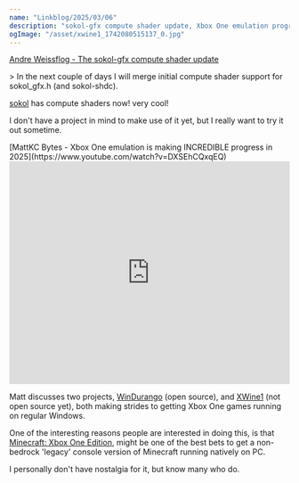```yaml
---
name: "Linkblog/2025/03/06"
description: "sokol-gfx compute shader update, Xbox One emulation progress."
ogImage: "/asset/xwine1_1742080515137_0.jpg"
---
```


[Andre Weissflog - The sokol-gfx compute shader update](https://floooh.github.io/2025/03/03/sokol-gfx-compute-update.html)

<div class="ml-[2rem] mb-8">
> In the next couple of days I will merge initial compute shader support for sokol_gfx.h (and sokol-shdc).

[sokol](https://github.com/floooh/sokol) has compute shaders now! very cool!

I don't have a project in mind to make use of it yet, but I really want to try it out sometime.

</div>
[MattKC Bytes - Xbox One emulation is making INCREDIBLE progress in 2025](https://www.youtube.com/watch?v=DXSEhCQxqEQ)

<div class="ml-[2rem] mb-8">
<iframe
    class="my-2"
    width="100%"
    height="400"
    src="https://www.youtube.com/embed/DXSEhCQxqEQ"
    frameborder="0"
    allow="accelerometer; autoplay; clipboard-write; encrypted-media; gyroscope; picture-in-picture"
    allowfullscreen
></iframe>

Matt discusses two projects, [WinDurango](https://github.com/WinDurango/WinDurango) (open source), and [XWine1](https://x.com/XWineOne) (not open source yet), both making strides to getting Xbox One games running on regular Windows.

One of the interesting reasons people are interested in doing this, is that [Minecraft: Xbox One Edition](https://minecraft.fandom.com/wiki/Xbox_One_Edition), might be one of the best bets to get a non-bedrock 'legacy' console version of Minecraft running natively on PC.

I personally don't have nostalgia for it, but know many who do.

</div>
